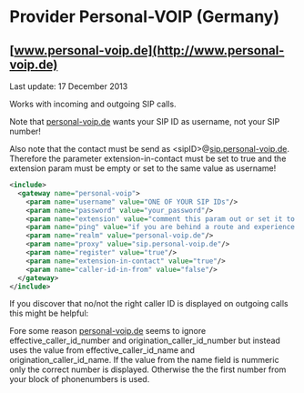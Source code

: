 
# Provider Personal-VOIP (Germany) 

 

## [www.personal-voip.de](http://www.personal-voip.de)

Last update: 17 December 2013

Works with incoming and outgoing SIP calls.

Note that [personal-voip.de](http://personal-voip.de) wants your SIP ID as username, not your SIP number!

Also note that the contact must be send as \<sipID>@[sip.personal-voip.de](http://sip.personal-voip.de). Therefore the parameter extension-in-contact must be set to true and the extension param must be empty or set to the same value as username!

```xml
<include>
  <gateway name="personal-voip">
    <param name="username" value="ONE OF YOUR SIP IDs"/>
    <param name="password" value="your_password"/>
	<param name="extension" value="comment this param out or set it to the same sip id you out in the username field. Do not put anything else here!"/>
	<param name="ping" value="if you are behind a route and experience problems set this to a smaller value. Otherwise comment it out"/>
	<param name="realm" value="personal-voip.de"/>    
	<param name="proxy" value="sip.personal-voip.de"/>
	<param name="register" value="true"/>
	<param name="extension-in-contact" value="true"/>
	<param name="caller-id-in-from" value="false"/>
  </gateway>
</include>
```

If you discover that no/not the right caller ID is displayed on outgoing calls this might be helpful:

Fore some reason [personal-voip.de](http://personal-voip.de) seems to ignore effective\_caller\_id\_number and origination\_caller\_id\_number but instead uses the value from effective\_caller\_id\_name and origination\_caller\_id\_name. If the value from the name field is nummeric only the correct number is displayed. Otherwise the the first number from your block of phonenumbers is used.


